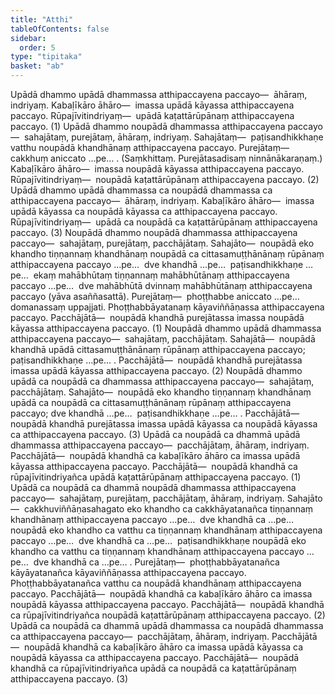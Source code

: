 ```yaml
---
title: "Atthi"
tableOfContents: false
sidebar:
  order: 5
type: "tipitaka"
basket: "ab"
---
```



<DynamicBreadcrumb />

<Division number="407">

<Paragraph number="3350">
Upādā dhammo upādā dhammassa atthipaccayena paccayo—  āhāraṃ, indriyaṃ. <Emphasis>Kabaḷīkāro āhāro</Emphasis>—  imassa upādā kāyassa atthipaccayena paccayo. <Emphasis>Rūpajīvitindriyaṃ</Emphasis>—  upādā kaṭattārūpānaṃ atthipaccayena paccayo. (1)
</Paragraph>

<Paragraph number="3351">
Upādā dhammo noupādā dhammassa atthipaccayena paccayo—  sahajātaṃ, purejātaṃ, āhāraṃ, indriyaṃ. <Emphasis>Sahajātaṃ</Emphasis>—  paṭisandhikkhaṇe vatthu noupādā khandhānaṃ atthipaccayena paccayo. <Emphasis>Purejātaṃ</Emphasis>—  cakkhuṃ aniccato …pe… . (Saṃkhittaṃ. Purejātasadisaṃ ninnānākaraṇaṃ.) <Emphasis>Kabaḷīkāro āhāro</Emphasis>—  imassa noupādā kāyassa atthipaccayena paccayo. <Emphasis>Rūpajīvitindriyaṃ</Emphasis>—  noupādā kaṭattārūpānaṃ atthipaccayena paccayo. (2)
</Paragraph>

<Paragraph number="3352">
Upādā dhammo upādā dhammassa ca noupādā dhammassa ca atthipaccayena paccayo—  āhāraṃ, indriyaṃ. <Emphasis>Kabaḷīkāro āhāro</Emphasis>—  imassa upādā kāyassa ca noupādā kāyassa ca atthipaccayena paccayo. <Emphasis>Rūpajīvitindriyaṃ</Emphasis>—  upādā ca noupādā ca kaṭattārūpānaṃ atthipaccayena paccayo. (3)
</Paragraph>

</Division>
<Division number="408">

<Paragraph number="3353">
Noupādā dhammo noupādā dhammassa atthipaccayena paccayo—  sahajātaṃ, purejātaṃ, pacchājātaṃ. <Emphasis>Sahajāto</Emphasis>—  noupādā eko khandho tiṇṇannaṃ khandhānaṃ noupādā ca cittasamuṭṭhānānaṃ rūpānaṃ atthipaccayena paccayo …pe…  dve khandhā …pe…  paṭisandhikkhaṇe …pe…  ekaṃ mahābhūtaṃ tiṇṇannaṃ mahābhūtānaṃ atthipaccayena paccayo …pe…  dve mahābhūtā dvinnaṃ mahābhūtānaṃ atthipaccayena paccayo (yāva asaññasattā). <Emphasis>Purejātaṃ</Emphasis>—  phoṭṭhabbe aniccato …pe…  domanassaṃ uppajjati. Phoṭṭhabbāyatanaṃ kāyaviññāṇassa atthipaccayena paccayo. <Emphasis>Pacchājātā</Emphasis>—  noupādā khandhā purejātassa imassa noupādā kāyassa atthipaccayena paccayo. (1)
</Paragraph>

<Paragraph number="3354">
Noupādā dhammo upādā dhammassa atthipaccayena paccayo—  sahajātaṃ, pacchājātaṃ. <Emphasis>Sahajātā</Emphasis>—  noupādā khandhā upādā cittasamuṭṭhānānaṃ rūpānaṃ atthipaccayena paccayo; paṭisandhikkhaṇe …pe… . <Emphasis>Pacchājātā</Emphasis>—  noupādā khandhā purejātassa imassa upādā kāyassa atthipaccayena paccayo. (2)
</Paragraph>

<Paragraph number="3355">
Noupādā dhammo upādā ca noupādā ca dhammassa atthipaccayena paccayo—  sahajātaṃ, pacchājātaṃ. <Emphasis>Sahajāto</Emphasis>—  noupādā eko khandho tiṇṇannaṃ khandhānaṃ upādā ca noupādā ca cittasamuṭṭhānānaṃ rūpānaṃ atthipaccayena paccayo; dve khandhā …pe…  paṭisandhikkhaṇe …pe… . <Emphasis>Pacchājātā</Emphasis>—  noupādā khandhā purejātassa imassa upādā kāyassa ca noupādā kāyassa ca atthipaccayena paccayo. (3)
</Paragraph>

</Division>
<Division number="409">

<Paragraph number="3356">
Upādā ca noupādā ca dhammā upādā dhammassa atthipaccayena paccayo—  pacchājātaṃ, āhāraṃ, indriyaṃ. <Emphasis>Pacchājātā</Emphasis>—  noupādā khandhā ca kabaḷīkāro āhāro ca imassa upādā kāyassa atthipaccayena paccayo. <Emphasis>Pacchājātā</Emphasis>—  noupādā khandhā ca rūpajīvitindriyañca upādā kaṭattārūpānaṃ atthipaccayena paccayo. (1)
</Paragraph>

<Paragraph number="3357">
Upādā ca noupādā ca dhammā noupādā dhammassa atthipaccayena paccayo—  sahajātaṃ, purejātaṃ, pacchājātaṃ, āhāraṃ, indriyaṃ. <Emphasis>Sahajāto</Emphasis>—  cakkhuviññāṇasahagato eko khandho ca cakkhāyatanañca tiṇṇannaṃ khandhānaṃ atthipaccayena paccayo …pe…  dve khandhā ca …pe…  noupādā eko khandho ca vatthu ca tiṇṇannaṃ khandhānaṃ atthipaccayena paccayo …pe…  dve khandhā ca …pe…  paṭisandhikkhaṇe noupādā eko khandho ca vatthu ca tiṇṇannaṃ khandhānaṃ atthipaccayena paccayo …pe…  dve khandhā ca …pe… . <Emphasis>Purejātaṃ</Emphasis>—  phoṭṭhabbāyatanañca kāyāyatanañca kāyaviññāṇassa atthipaccayena paccayo. Phoṭṭhabbāyatanañca vatthu ca noupādā khandhānaṃ atthipaccayena paccayo. <Emphasis>Pacchājātā</Emphasis>—  noupādā khandhā ca kabaḷīkāro āhāro ca imassa noupādā kāyassa atthipaccayena paccayo. <Emphasis>Pacchājātā</Emphasis>—  noupādā khandhā ca rūpajīvitindriyañca noupādā kaṭattārūpānaṃ atthipaccayena paccayo. (2)
</Paragraph>

<Paragraph number="3358">
Upādā ca noupādā ca dhammā upādā dhammassa ca noupādā dhammassa ca atthipaccayena paccayo—  pacchājātaṃ, āhāraṃ, indriyaṃ. <Emphasis>Pacchājātā</Emphasis>—  noupādā khandhā ca kabaḷīkāro āhāro ca imassa upādā kāyassa ca noupādā kāyassa ca atthipaccayena paccayo. <Emphasis>Pacchājātā</Emphasis>—  noupādā khandhā ca rūpajīvitindriyañca upādā ca noupādā ca kaṭattārūpānaṃ atthipaccayena paccayo. (3)
</Paragraph>
</Division>